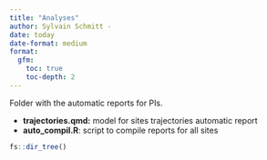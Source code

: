 ```yaml
---
title: "Analyses"
author: Sylvain Schmitt -
date: today
date-format: medium
format: 
  gfm:
    toc: true
    toc-depth: 2
---
```


Folder with the automatic reports for PIs.

-   **trajectories.qmd:** model for sites trajectories automatic report
-   **auto_compil.R**: script to compile reports for all sites

```r
fs::dir_tree()
```
